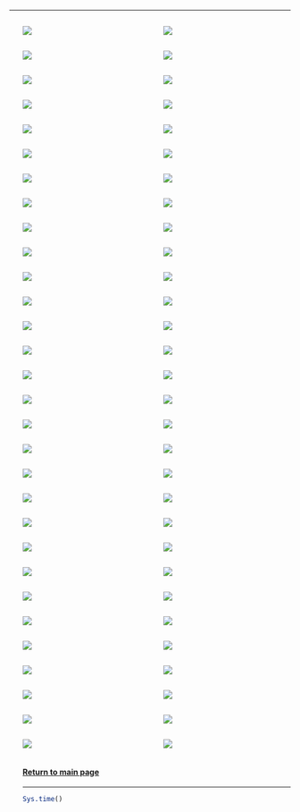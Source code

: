 <script>document.title="lauretumblr"</script>

***

<div style="float: left; width: 50%;">
 <ul>
  <img src="light.jpg">
 </ul>
</div>

<div style="float: right; width: 50%;">
 <ul>
  <img src="lua.gif">
 </ul>
</div>

<div style="float: right; width: 50%;">
 <ul>
  <img src="mauboro.jpg">
 </ul>
</div>

<div style="float: left; width: 50%;">
 <ul>
  <img src="room.jpg">
 </ul>
</div>

<div style="float: right; width: 50%;">
 <ul>
  <img src="adream.jpg">
 </ul>
</div>

<div style="float: left; width: 50%;">
 <ul>
  <img src="kitchen.jpg">
 </ul>
</div>

<div style="float: right; width: 50%;">
 <ul>
  <img src="palm_trees.png">
 </ul>
</div>

<div style="float: left; width: 50%;">
 <ul>
  <img src="samurai.jpg">
 </ul>
</div>

<div style="float: right; width: 50%;">
 <ul>
  <img src="save_the_trees.jpg">
 </ul>
</div>

<div style="float: left; width: 50%;">
 <ul>
  <img src="the_possible_dream.jpg">
 </ul>
</div>

<div style="float: left; width: 50%;">
 <ul>
  <img src="yemen.jpg">
 </ul>
</div>

<div style="float: right; width: 50%;">
 <ul>
  <img src="coconut_tree.jpg">
 </ul>
</div>

<div style="float: right; width: 50%;">
 <ul>
  <img src="important.jpg">
 </ul>
</div>

<div style="float: left; width: 50%;">
 <ul>
  <img src="vibe.jpg">
 </ul>
</div>

<div style="float: right; width: 50%;">
 <ul>
  <img src="you_would.jpg">
 </ul>
</div>

<div style="float: left; width: 50%;">
 <ul>
  <img src="shoes.gif">
 </ul>
</div>

<div style="float: right; width: 50%;">
 <ul>
  <img src="tucano.jpg">
 </ul>
</div>

<div style="float: left; width: 50%;">
 <ul>
  <img src="eyes.jpg">
 </ul>
</div>

<div style="float: left; width: 50%;">
 <ul>
  <img src="john.jpg">
 </ul>
</div>

<div style="float: right; width: 50%;">
 <ul>
  <img src="green.jpg">
 </ul>
</div>

<div style="float: left; width: 50%;">
 <ul>
  <img src="who_i_am.jpg">
 </ul>
</div>

<div style="float: right; width: 50%;">
 <ul>
  <img src="who.jpg">
 </ul>
</div>

<div style="float: left; width: 50%;">
 <ul>
  <img src="netflix.jpg">
 </ul>
</div>

<div style="float: left; width: 50%;">
 <ul>
  <img src="living_room.jpg">
 </ul>
</div>

<div style="float: right; width: 50%;">
 <ul>
  <img src="coffee.gif">
 </ul>
</div>

<div style="float: right; width: 50%;">
 <ul>
  <img src="house.jpg">
 </ul>
</div>

<div style="float: left; width: 50%;">
 <ul>
  <img src="cat_grr.jpg">
 </ul>
</div>

<div style="float: left; width: 50%;">
 <ul>
  <img src="reservoir_dolls.jpg">
 </ul>
</div>

<div style="float: right; width: 50%;">
 <ul>
  <img src="twin_peaks.jpg">
 </ul>
</div>

<div style="float: right; width: 50%;">
 <ul>
  <img src="drink.jpg">
 </ul>
</div>

<div style="float: left; width: 50%;">
 <ul>
  <img src="what.jpg">
 </ul>
</div>

<div style="float: right; width: 50%;">
 <ul>
  <img src="house_view.jpg">
 </ul>
</div>

<div style="float: left; width: 50%;">
 <ul>
  <img src="weird.png">
 </ul>
</div>

<div style="float: right; width: 50%;">
 <ul>
  <img src="window.jpg">
 </ul>
</div>

<div style="float: left; width: 50%;">
 <ul>
  <img src="newreality.png">
 </ul>
</div>

<div style="float: right; width: 50%;">
 <ul>
  <img src="true.png">
 </ul>
</div>

<div style="float: left; width: 50%;">
 <ul>
  <img src="ohshit.jpg">
 </ul>
</div>

<div style="float: right; width: 50%;">
 <ul>
  <img src="ohyeah.jpg">
 </ul>
</div>

<div style="float: left; width: 50%;">
 <ul>
  <img src="tattoo2do.jpg">
 </ul>
</div>

<div style="float: left; width: 50%;">
 <ul>
  <img src="kindofblue.jpg">
 </ul>
</div>

<div style="float: right; width: 50%;">
 <ul>
  <img src="hahafunny.jpg">
 </ul>
</div>

<div style="float: left; width: 50%;">
 <ul>
  <img src="bath.jpg">
 </ul>
</div>

<div style="float: right; width: 50%;">
 <ul>
  <img src="wow.jpg">
 </ul>
</div>

<div style="float: left; width: 50%;">
 <ul>
  <img src="haha.jpg">
 </ul>
</div>

<div style="float: right; width: 50%;">
 <ul>
  <img src="lookthateyes.jpg">
 </ul>
</div>

<div style="float: left; width: 50%;">
 <ul>
  <img src="truly.jpg">
 </ul>
</div>

<div style="float: right; width: 50%;">
 <ul>
  <img src="maybemynexttattoo.jpg">
 </ul>
</div>

<div style="float: left; width: 50%;">
 <ul>
  <img src="nice.jpg">
 </ul>
</div>

<div style="float: right; width: 50%;">
 <ul>
  <img src="lookthatmouth.jpg">
 </ul>
</div>

<div style="float: left; width: 50%;">
 <ul>
  <img src="thetruth.jpg">
 </ul>
</div>

<div style="float: right; width: 50%;">
 <ul>
  <img src="niceidea.jpg">
 </ul>
</div>

<div style="float: left; width: 50%;">
 <ul>
  <img src="mjandjack.png">
 </ul>
</div>

<div style="float: left; width: 50%;">
 <ul>
  <img src="basketballcourt.jpg">
 </ul>
</div>

<div style="float: right; width: 50%;">
 <ul>
  <img src="house2.jpg">
 </ul>
</div>

<div style="float: left; width: 50%;">
 <ul>
  <img src="whatcanwedo.jpg">
 </ul>
</div>

<div style="float: left; width: 50%;">
 <ul>
  <img src="flower.jpg">
 </ul>
</div>

<div style="float: right; width: 50%;">
 <ul>
  <img src="theshining.jpg">
 </ul>
</div>

<div style="float: left; width: 50%;">
 <ul>
  <img src="wikipediaeditor.jpg">
 </ul>
</div>

<div style="float: right; width: 50%;">
 <ul>
  <img src="thecity.jpg">
 </ul>
</div>

<div style="float: left; width: 50%;">
 <ul>
  <img src="theocean.gif">
 </ul>
</div>

<div style="float: left; width: 100%;">
 <ul>
  <h4>[Return to main page](http://leg.ufpr.br/~henrique)</h4>
  ***
```r
Sys.time()
```
 </ul>
</div>
